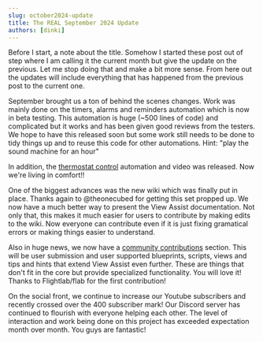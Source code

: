 ```yaml
---
slug: october2024-update
title: The REAL September 2024 Update
authors: [dinki]
---
```

Before I start, a note about the title.  Somehow I started these post out of step where I am calling it the current month but give the update on the previous.  Let me stop doing that and make a bit more sense.  From here out the updates will include everything that has happened from the previous post to the current one.

September brought us a ton of behind the scenes changes.  Work was mainly done on the timers, alarms and reminders automation which is now in beta testing.  This automation is huge (~500 lines of code) and complicated but it works and has been given good reviews from the testers.  We hope to have this released soon but some work still needs to be done to tidy things up and to reuse this code for other automations.  Hint:  "play the sound machine for an hour"

In addition, the [thermostat control](https://dinki.github.io/View-Assist/docs/extend-functionality/sentences/thermostat-control) automation and video was released.  Now we're living in comfort!!

One of the biggest advances was the new wiki which was finally put in place.  Thanks again to @theonecubed for getting this set propped up.  We now have a much better way to present the View Assist documentation.  Not only that, this makes it much easier for users to contribute by making edits to the wiki.  Now everyone can contribute even if it is just fixing gramatical errors or making things easier to understand.

Also in huge news, we now have a [community contributions](https://dinki.github.io/View-Assist/docs/community-contributions) section.  This will be user submission and user supported blueprints, scripts, views and tips and hints that extend View Assist even further.  These are things that don't fit in the core but provide specialized functionality.  You will love it!  Thanks to Flightlab/flab for the first contribution!

On the social front, we continue to increase our Youtube subscribers and recently crossed over the 400 subscriber mark!  Our Discord server has continued to flourish with everyone helping each other.  The level of interaction and work being done on this project has exceeded expectation month over month.  You guys are fantastic!
